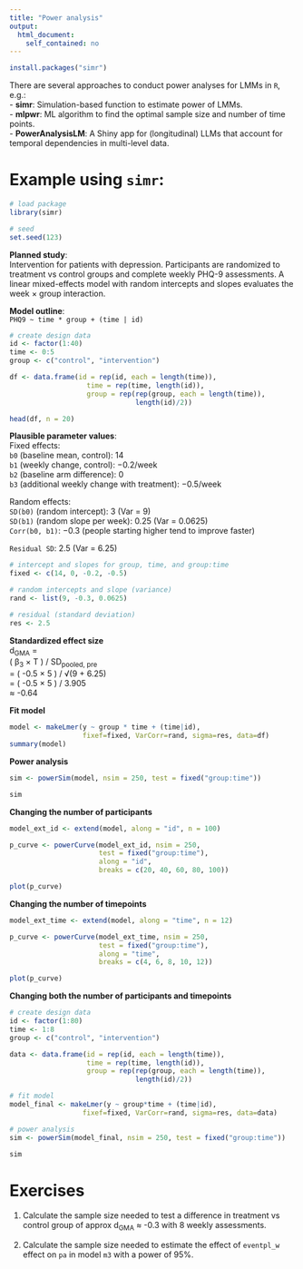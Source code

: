 ```yaml
---
title: "Power analysis"
output:
  html_document:
    self_contained: no
---
```


```r
install.packages("simr")
```

There are several approaches to conduct power analyses for LMMs in `R`, e.g.:  
- **simr**: Simulation-based function to estimate power of LMMs.  
- **mlpwr**: ML algorithm to find the optimal sample size and number of time points.  
- **PowerAnalysisLM**: A Shiny app for (longitudinal) LLMs that account for temporal dependencies in multi-level data.

# Example using `simr`:

```r
# load package
library(simr)

# seed
set.seed(123)
```

**Planned study**:  
Intervention for patients with depression. Participants are randomized to treatment vs control groups and complete weekly PHQ-9 assessments. A linear mixed-effects model with random intercepts and slopes evaluates the week × group interaction.

**Model outline**:  
`PHQ9 ~ time * group + (time | id)`

```r
# create design data
id <- factor(1:40)
time <- 0:5
group <- c("control", "intervention")

df <- data.frame(id = rep(id, each = length(time)),
                   time = rep(time, length(id)),
                   group = rep(rep(group, each = length(time)), 
                               length(id)/2))

head(df, n = 20)
```

**Plausible parameter values**:  
Fixed effects:  
`b0` (baseline mean, control): 14   
`b1` (weekly change, control): −0.2/week   
`b2` (baseline arm difference): 0   
`b3` (additional weekly change with treatment): −0.5/week   
  
Random effects:  
`SD(b0)` (random intercept): 3 (Var = 9)  
`SD(b1)` (random slope per week): 0.25 (Var = 0.0625)  
`Corr(b0, b1)`: −0.3 (people starting higher tend to improve faster)   

`Residual SD`: 2.5 (Var = 6.25)

```r
# intercept and slopes for group, time, and group:time
fixed <- c(14, 0, -0.2, -0.5)

# random intercepts and slope (variance)
rand <- list(9, -0.3, 0.0625)

# residual (standard deviation)
res <- 2.5
```

**Standardized effect size**   
d<sub>GMA</sub> =    
( &beta;<sub>3</sub> &times; T ) / SD<sub>pooled,&nbsp;pre</sub>  
= ( -0.5 &times; 5 ) / &radic;(9 + 6.25)  
= ( -0.5 &times; 5 ) / 3.905  
&asymp; -0.64

**Fit model**
```r
model <- makeLmer(y ~ group * time + (time|id),
                  fixef=fixed, VarCorr=rand, sigma=res, data=df)
summary(model)
```

**Power analysis**
```r
sim <- powerSim(model, nsim = 250, test = fixed("group:time"))
```

```r
sim
```

**Changing the number of participants**
```r
model_ext_id <- extend(model, along = "id", n = 100)

p_curve <- powerCurve(model_ext_id, nsim = 250, 
                      test = fixed("group:time"), 
                      along = "id", 
                      breaks = c(20, 40, 60, 80, 100))
```

```r
plot(p_curve)
```

**Changing the number of timepoints**
```r
model_ext_time <- extend(model, along = "time", n = 12)

p_curve <- powerCurve(model_ext_time, nsim = 250, 
                      test = fixed("group:time"), 
                      along = "time", 
                      breaks = c(4, 6, 8, 10, 12))
```

```r
plot(p_curve)
```

**Changing both the number of participants and timepoints**
```r
# create design data
id <- factor(1:80)
time <- 1:8
group <- c("control", "intervention")

data <- data.frame(id = rep(id, each = length(time)),
                   time = rep(time, length(id)),
                   group = rep(rep(group, each = length(time)), 
                               length(id)/2))

# fit model
model_final <- makeLmer(y ~ group*time + (time|id),
                  fixef=fixed, VarCorr=rand, sigma=res, data=data)

# power analysis
sim <- powerSim(model_final, nsim = 250, test = fixed("group:time"))
```

```r
sim
```

# Exercises

1. Calculate the sample size needed to test a difference in treatment vs control group of approx d<sub>GMA</sub> &asymp; -0.3 with 8 weekly assessments.

2. Calculate the sample size needed to estimate the effect of `eventpl_w` effect on `pa` in model `m3` with a power of 95%. 
